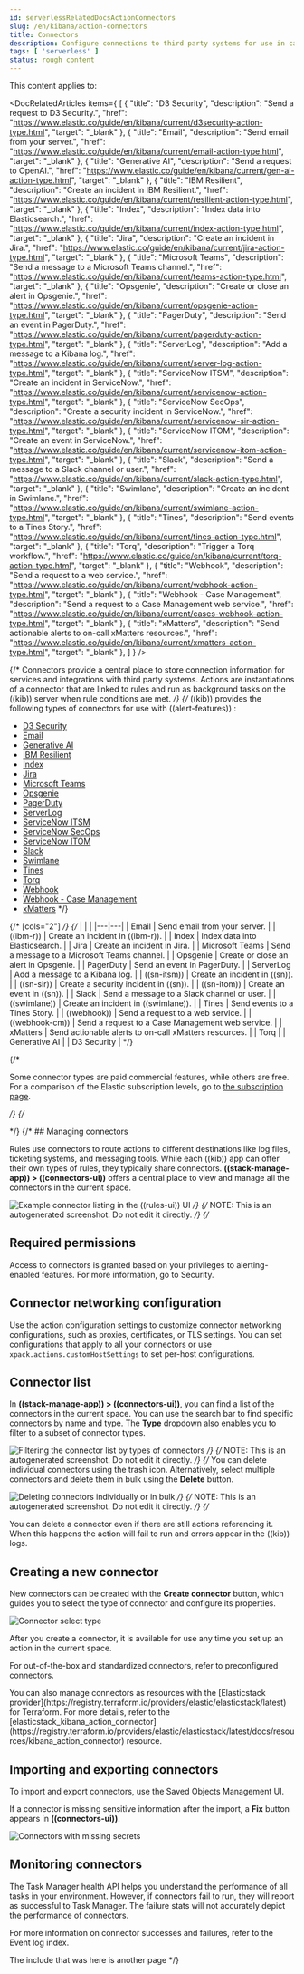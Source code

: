 ```yaml
---
id: serverlessRelatedDocsActionConnectors
slug: /en/kibana/action-connectors
title: Connectors
description: Configure connections to third party systems for use in cases and rules.
tags: [ 'serverless' ]
status: rough content
---
```



<RoughContent />

This content applies to: <DocBadge template="elasticsearch" /> <DocBadge template="observability" /> <DocBadge template="security" /> 

<DocRelatedArticles
  items={
    [
       {
        "title": "D3 Security",
        "description": "Send a request to D3 Security.",
        "href": "https://www.elastic.co/guide/en/kibana/current/d3security-action-type.html",
        "target": "_blank"
      },
      {
        "title": "Email",
        "description": "Send email from your server.",
        "href": "https://www.elastic.co/guide/en/kibana/current/email-action-type.html",
        "target": "_blank"
      },
      {
        "title": "Generative AI",
        "description": "Send a request to OpenAI.",
        "href": "https://www.elastic.co/guide/en/kibana/current/gen-ai-action-type.html",
        "target": "_blank"
      },
      {
        "title": "IBM Resilient",
        "description": "Create an incident in IBM Resilient.",
        "href": "https://www.elastic.co/guide/en/kibana/current/resilient-action-type.html",
        "target": "_blank"
      },
      {
        "title": "Index",
        "description": "Index data into Elasticsearch.",
        "href": "https://www.elastic.co/guide/en/kibana/current/index-action-type.html",
        "target": "_blank"
        },
      {
        "title": "Jira",
        "description": "Create an incident in Jira.",
        "href": "https://www.elastic.co/guide/en/kibana/current/jira-action-type.html",
        "target": "_blank"
        },
      {
        "title": "Microsoft Teams",
        "description": "Send a message to a Microsoft Teams channel.",
        "href": "https://www.elastic.co/guide/en/kibana/current/teams-action-type.html",
        "target": "_blank"
        },
      {
        "title": "Opsgenie",
        "description": "Create or close an alert in Opsgenie.",
        "href": "https://www.elastic.co/guide/en/kibana/current/opsgenie-action-type.html",
        "target": "_blank"
        },
      {
        "title": "PagerDuty",
        "description": "Send an event in PagerDuty.",
        "href": "https://www.elastic.co/guide/en/kibana/current/pagerduty-action-type.html",
        "target": "_blank"
        },
      {
        "title": "ServerLog",
        "description": "Add a message to a Kibana log.",
        "href": "https://www.elastic.co/guide/en/kibana/current/server-log-action-type.html",
        "target": "_blank"
        },
      {
        "title": "ServiceNow ITSM",
        "description": "Create an incident in ServiceNow.",
        "href": "https://www.elastic.co/guide/en/kibana/current/servicenow-action-type.html",
        "target": "_blank"
        },
      {
        "title": "ServiceNow SecOps",
        "description": "Create a security incident in ServiceNow.",
        "href": "https://www.elastic.co/guide/en/kibana/current/servicenow-sir-action-type.html",
        "target": "_blank"
        },
      {
        "title": "ServiceNow ITOM",
        "description": "Create an event in ServiceNow.",
        "href": "https://www.elastic.co/guide/en/kibana/current/servicenow-itom-action-type.html",
        "target": "_blank"
        },
      {
        "title": "Slack",
        "description": "Send a message to a Slack channel or user.",
        "href": "https://www.elastic.co/guide/en/kibana/current/slack-action-type.html",
        "target": "_blank"
        },
      {
        "title": "Swimlane",
        "description": "Create an incident in Swimlane.",
        "href": "https://www.elastic.co/guide/en/kibana/current/swimlane-action-type.html",
        "target": "_blank"
        },
      {
        "title": "Tines",
        "description": "Send events to a Tines Story.",
        "href": "https://www.elastic.co/guide/en/kibana/current/tines-action-type.html",
        "target": "_blank"
        },
      {
        "title": "Torq",
        "description": "Trigger a Torq workflow.",
        "href": "https://www.elastic.co/guide/en/kibana/current/torq-action-type.html",
        "target": "_blank"
        },
      {
        "title": "Webhook",
        "description": "Send a request to a web service.",
        "href": "https://www.elastic.co/guide/en/kibana/current/webhook-action-type.html",
        "target": "_blank"
        },
      {
        "title": "Webhook - Case Management",
        "description": "Send a request to a Case Management web service.",
        "href": "https://www.elastic.co/guide/en/kibana/current/cases-webhook-action-type.html",
        "target": "_blank"
        },
      {
        "title": "xMatters",
        "description": "Send actionable alerts to on-call xMatters resources.",
        "href": "https://www.elastic.co/guide/en/kibana/current/xmatters-action-type.html",
        "target": "_blank"
        },
    ]
  }
/>

{/* Connectors provide a central place to store connection information for services and integrations with third party systems. 
Actions are instantiations of a connector that are linked to rules and run as background tasks on the ((kib)) server when rule conditions are met. */}
{/* ((kib)) provides the following types of connectors for use with ((alert-features)) :

- [D3 Security](((kibana-ref))/d3security-action-type.html)
- [Email](((kibana-ref))/email-action-type.html)
- [Generative AI](((kibana-ref))/gen-ai-action-type.html)
- [IBM Resilient](((kibana-ref))/resilient-action-type.html)
- [Index](((kibana-ref))/index-action-type.html)
- [Jira](((kibana-ref))/jira-action-type.html)
- [Microsoft Teams](((kibana-ref))/teams-action-type.html)
- [Opsgenie](((kibana-ref))/opsgenie-action-type.html)
- [PagerDuty](((kibana-ref))/pagerduty-action-type.html)
- [ServerLog](((kibana-ref))/server-log-action-type.html)
- [ServiceNow ITSM](((kibana-ref))/servicenow-action-type.html)
- [ServiceNow SecOps](((kibana-ref))/servicenow-sir-action-type.html)
- [ServiceNow ITOM](((kibana-ref))/servicenow-itom-action-type.html)
- [Slack](((kibana-ref))/slack-action-type.html)
- [Swimlane](((kibana-ref))/swimlane-action-type.html)
- [Tines](((kibana-ref))/tines-action-type.html)
- [Torq](((kibana-ref))/torq-action-type.html)
- [Webhook](((kibana-ref))/webhook-action-type.html)
- [Webhook - Case Management](((kibana-ref))/cases-webhook-action-type.html)
- [xMatters](((kibana-ref))/xmatters-action-type.html) */}

{/* [cols="2"] */}
{/* |  |  |
|---|---|
| <DocLink id="enKibanaEmailActionType">Email</DocLink> | Send email from your server. |
| <DocLink id="enKibanaResilientActionType">((ibm-r))</DocLink> | Create an incident in ((ibm-r)). |
| <DocLink id="enKibanaIndexActionType">Index</DocLink> | Index data into Elasticsearch. |
| <DocLink id="enKibanaJiraActionType">Jira</DocLink> | Create an incident in Jira. |
| <DocLink id="enKibanaTeamsActionType">Microsoft Teams</DocLink> | Send a message to a Microsoft Teams channel. |
| <DocLink id="enKibanaOpsgenieActionType">Opsgenie</DocLink> | Create or close an alert in Opsgenie. |
| <DocLink id="enKibanaPagerdutyActionType">PagerDuty</DocLink> | Send an event in PagerDuty. |
| <DocLink id="enKibanaServerLogActionType">ServerLog</DocLink> | Add a message to a Kibana log. |
| <DocLink id="enKibanaServicenowActionType">((sn-itsm))</DocLink> | Create an incident in ((sn)). |
| <DocLink id="enKibanaServicenowSirActionType">((sn-sir))</DocLink> | Create a security incident in ((sn)). |
| <DocLink id="enKibanaServicenowItomActionType">((sn-itom))</DocLink> | Create an event in ((sn)). |
| <DocLink id="enKibanaSlackActionType">Slack</DocLink> | Send a message to a Slack channel or user. |
| <DocLink id="enKibanaSwimlaneActionType">((swimlane))</DocLink> | Create an incident in ((swimlane)). |
| <DocLink id="enKibanaTinesActionType">Tines</DocLink> | Send events to a Tines Story. |
| <DocLink id="enKibanaWebhookActionType">((webhook))</DocLink> | Send a request to a web service. |
| <DocLink id="enKibanaCasesWebhookActionType">((webhook-cm))</DocLink> | Send a request to a Case Management web service. |
| <DocLink id="enKibanaXmattersActionType">xMatters</DocLink> | Send actionable alerts to on-call xMatters resources. |
| <DocLink id="enKibanaTorqActionType">Torq</DocLink> |
| <DocLink id="enKibanaGenAiActionType">Generative AI</DocLink> |
| <DocLink id="enKibanaD3securityActionType">D3 Security</DocLink> | */}

{/* <DocCallOut title="Note">

Some connector types are paid commercial features, while others are free.
For a comparison of the Elastic subscription levels, go to
[the subscription page](((subscriptions))).

</DocCallOut> */}
{/* 
<div id="connector-management"></div> */}
{/* 
## Managing connectors

Rules use connectors to route actions to different destinations like log files, ticketing systems, and messaging tools. While each ((kib)) app can offer their own types of rules, they typically share connectors. **((stack-manage-app)) > ((connectors-ui))** offers a central place to view and manage all the connectors in the current space.

![Example connector listing in the ((rules-ui)) UI](images/action-types/management-connectors-connector-listing.png) */}
{/* NOTE: This is an autogenerated screenshot. Do not edit it directly. */}
{/* 
## Required permissions

Access to connectors is granted based on your privileges to alerting-enabled
features. For more information, go to <DocLink id="enKibanaAlertingSetup" section="security">Security</DocLink>.

## Connector networking configuration

Use the <DocLink id="enKibanaAlertActionSettingsKb" section="action-settings">action configuration settings</DocLink> to customize connector networking configurations, such as proxies, certificates, or TLS settings. You can set configurations that apply to all your connectors or use `xpack.actions.customHostSettings` to set per-host configurations.

<div id="connectors-list"></div>

## Connector list

In **((stack-manage-app)) > ((connectors-ui))**, you can find a list of the connectors
in the current space. You can use the search bar to find specific connectors by
name and type. The **Type** dropdown also enables you to filter to a subset of
connector types.

![Filtering the connector list by types of connectors](images/action-types/management-connectors-connector-filter-by-type.png) */}
{/* NOTE: This is an autogenerated screenshot. Do not edit it directly. */}
{/* 
You can delete individual connectors using the trash icon. Alternatively, select
multiple connectors and delete them in bulk using the **Delete** button. 

![Deleting connectors individually or in bulk](images/action-types/management-connectors-connector-delete.png) */}
{/* NOTE: This is an autogenerated screenshot. Do not edit it directly. */}
{/* 
<DocCallOut title="Note">

You can delete a connector even if there are still actions referencing it.
When this happens the action will fail to run and errors appear in the ((kib)) logs.

</DocCallOut>

<div id="creating-new-connector"></div>

## Creating a new connector

New connectors can be created with the **Create connector** button, which guides
you to select the type of connector and configure its properties.

![Connector select type](images/action-types/management-connectors-connector-select-type.png)

After you create a connector, it is available for use any time you set up an
action in the current space.

For out-of-the-box and standardized connectors, refer to
<DocLink id="enKibanaPreConfiguredConnectors">preconfigured connectors</DocLink>.

<DocCallOut title="Tip">
You can also manage connectors as resources with the [Elasticstack provider](https://registry.terraform.io/providers/elastic/elasticstack/latest) for Terraform.
For more details, refer to the [elasticstack_kibana_action_connector](https://registry.terraform.io/providers/elastic/elasticstack/latest/docs/resources/kibana_action_connector) resource.
</DocCallOut>

<div id="importing-and-exporting-connectors"></div>

## Importing and exporting connectors

To import and export connectors, use the
<DocLink id="enKibanaManagingSavedObjects">Saved Objects Management UI</DocLink>.

<DocImage size="l" url="images/action-types/management-connectors-connectors-import-banner.png" alt="Connectors import banner" />

If a connector is missing sensitive information after the import, a **Fix**
button appears in **((connectors-ui))**.

![Connectors with missing secrets](images/action-types/management-connectors-connectors-with-missing-secrets.png)

<div id="monitoring-connectors"></div>

## Monitoring connectors

The <DocLink id="enKibanaTaskManagerHealthMonitoring">Task Manager health API</DocLink> helps you understand the performance of all tasks in your environment.
However, if connectors fail to run, they will report as successful to Task Manager. The failure stats will not
accurately depict the performance of connectors.

For more information on connector successes and failures, refer to the <DocLink id="enKibanaEventLogIndex">Event log index</DocLink>.

The include that was here is another page */}

